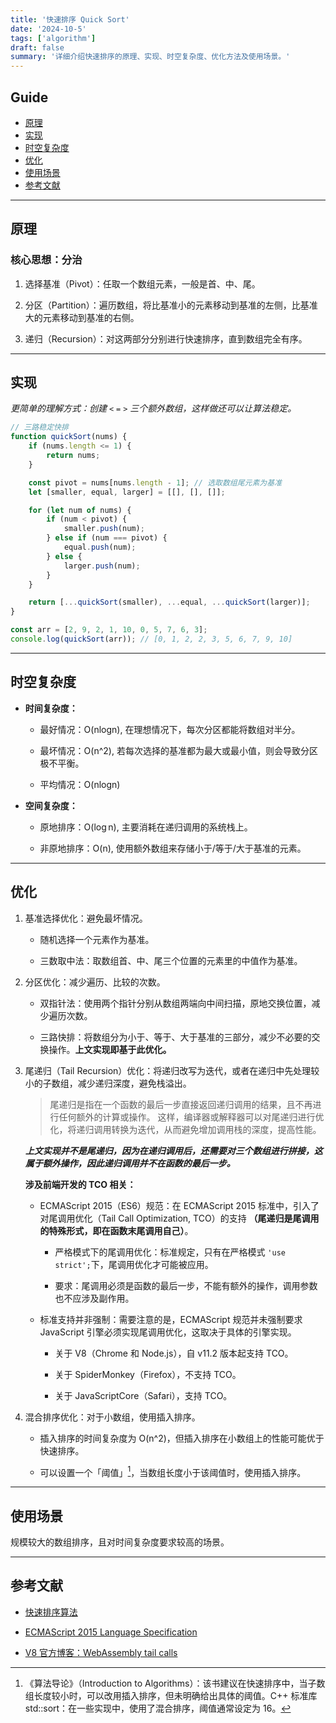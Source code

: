 ```yaml
---
title: '快速排序 Quick Sort'
date: '2024-10-5'
tags: ['algorithm']
draft: false
summary: '详细介绍快速排序的原理、实现、时空复杂度、优化方法及使用场景。'
---
```


## Guide

- [原理](#原理)  
- [实现](#实现)  
- [时空复杂度](#时空复杂度)  
- [优化](#优化)  
- [使用场景](#使用场景)  
- [参考文献](#参考文献)

---  

## 原理

### 核心思想：分治

1. 选择基准（Pivot）：任取一个数组元素，一般是首、中、尾。  

2. 分区（Partition）：遍历数组，将比基准小的元素移动到基准的左侧，比基准大的元素移动到基准的右侧。  

3. 递归（Recursion）：对这两部分分别进行快速排序，直到数组完全有序。  

---  

## 实现  

*更简单的理解方式：创建 `<` `=` `>` 三个额外数组，这样做还可以让算法稳定。*

```js:quicksort.js
// 三路稳定快排
function quickSort(nums) {
    if (nums.length <= 1) {
        return nums;
    }

    const pivot = nums[nums.length - 1]; // 选取数组尾元素为基准
    let [smaller, equal, larger] = [[], [], []];

    for (let num of nums) {
        if (num < pivot) {
            smaller.push(num);
        } else if (num === pivot) {
            equal.push(num);
        } else {
            larger.push(num);
        }
    }

    return [...quickSort(smaller), ...equal, ...quickSort(larger)];
}

const arr = [2, 9, 2, 1, 10, 0, 5, 7, 6, 3];
console.log(quickSort(arr)); // [0, 1, 2, 2, 3, 5, 6, 7, 9, 10]
```

---  

## 时空复杂度  

- **时间复杂度：**  

    - 最好情况：O(nlogn), 在理想情况下，每次分区都能将数组对半分。  

    - 最坏情况：O(n^2), 若每次选择的基准都为最大或最小值，则会导致分区极不平衡。  

    - 平均情况：O(nlogn)  

- **空间复杂度：**  

    - 原地排序：O(log n), 主要消耗在递归调用的系统栈上。  

    - 非原地排序：O(n), 使用额外数组来存储小于/等于/大于基准的元素。  

---  

## 优化  

1. 基准选择优化：避免最坏情况。  

    - 随机选择一个元素作为基准。  

    - 三数取中法：取数组首、中、尾三个位置的元素里的中值作为基准。  

2. 分区优化：减少遍历、比较的次数。  

    - 双指针法：使用两个指针分别从数组两端向中间扫描，原地交换位置，减少遍历次数。 

    - 三路快排：将数组分为小于、等于、大于基准的三部分，减少不必要的交换操作。**上文实现即基于此优化。**  

3. 尾递归（Tail Recursion）优化：将递归改写为迭代，或者在递归中先处理较小的子数组，减少递归深度，避免栈溢出。 

    > 尾递归是指在一个函数的最后一步直接返回递归调用的结果，且不再进行任何额外的计算或操作。
    > 这样，编译器或解释器可以对尾递归进行优化，将递归调用转换为迭代，从而避免增加调用栈的深度，提高性能。

    ***上文实现并不是尾递归，因为在递归调用后，还需要对三个数组进行拼接，这属于额外操作，因此递归调用并不在函数的最后一步。***

    **涉及前端开发的 TCO 相关：**

    - ECMAScript 2015（ES6）规范：在 ECMAScript 2015 标准中，引入了对尾调用优化（Tail Call Optimization, TCO）的支持 **（尾递归是尾调用的特殊形式，即在函数末尾调用自己）**。

        - 严格模式下的尾调用优化：标准规定，只有在严格模式 `'use strict';`下，尾调用优化才可能被应用。

        - 要求：尾调用必须是函数的最后一步，不能有额外的操作，调用参数也不应涉及副作用。

    - 标准支持并非强制：需要注意的是，ECMAScript 规范并未强制要求 JavaScript 引擎必须实现尾调用优化，这取决于具体的引擎实现。

        - 关于 V8（Chrome 和 Node.js），自 v11.2 版本起支持 TCO。  

        - 关于 SpiderMonkey（Firefox），不支持 TCO。  

        - 关于 JavaScriptCore（Safari），支持 TCO。  

4. 混合排序优化：对于小数组，使用插入排序。  

    - 插入排序的时间复杂度为 O(n^2)，但插入排序在小数组上的性能可能优于快速排序。  

    - 可以设置一个「阈值」[^1]，当数组长度小于该阈值时，使用插入排序。

    [^1]: 《算法导论》（Introduction to Algorithms）：该书建议在快速排序中，当子数组长度较小时，可以改用插入排序，但未明确给出具体的阈值。C++ 标准库 std::sort：在一些实现中，使用了混合排序，阈值通常设定为 16。

---  

## 使用场景  

规模较大的数组排序，且对时间复杂度要求较高的场景。

---  

## 参考文献

- [快速排序算法](https://zh.wikipedia.org/wiki/%E5%BF%AB%E9%80%9F%E6%8E%92%E5%BA%8F)  

- [ECMAScript 2015 Language Specification](https://262.ecma-international.org/6.0/#sec-tail-position-calls)  

- [V8 官方博客：WebAssembly tail calls](https://v8.dev/blog/wasm-tail-call)  